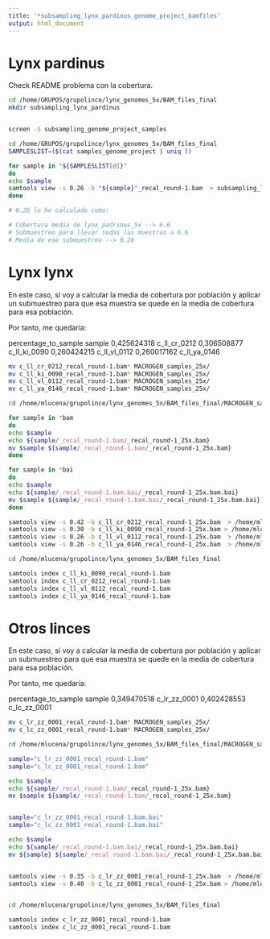 ```yaml
---
title: '*subsampling_lynx_pardinus_genome_project_bamfiles'
output: html_document
---
```


# Lynx pardinus

Check README problema con la cobertura.

```bash
cd /home/GRUPOS/grupolince/lynx_genomes_5x/BAM_files_final
mkdir subsampling_lynx_pardinus


screen -S subsampling_genome_project_samples

cd /home/GRUPOS/grupolince/lynx_genomes_5x/BAM_files_final
SAMPLESLIST=($(cat samples_genome_project | uniq ))

for sample in "${SAMPLESLIST[@]}"
do
echo $sample
samtools view -s 0.26 -b "${sample}"_recal_round-1.bam  > subsampling_lynx_pardinus/"${sample}"_recal_round-1_subsampled.bam
done

# 0.26 lo he calculado como:

# Cobertura media de lynx_padrinus_5x --> 6.6 
# Submuestreo para llevar todas las muestras a 6.6
# Media de ese submuestreo --> 0.26

```



# Lynx lynx

En este caso, sí voy a calcular la media de cobertura por población y aplicar un submuestreo para que esa muestra se quede en la media de cobertura para esa población.

Por tanto, me quedaría:

percentage_to_sample	sample
0,425624318	          c_ll_cr_0212
0,306508877	          c_ll_ki_0090
0,260424215         	c_ll_vl_0112
0,260017162	          c_ll_ya_0146



```bash


mv c_ll_cr_0212_recal_round-1.bam* MACROGEN_samples_25x/
mv c_ll_ki_0090_recal_round-1.bam* MACROGEN_samples_25x/
mv c_ll_vl_0112_recal_round-1.bam* MACROGEN_samples_25x/
mv c_ll_ya_0146_recal_round-1.bam* MACROGEN_samples_25x/

cd /home/mlucena/grupolince/lynx_genomes_5x/BAM_files_final/MACROGEN_samples_25x

for sample in *bam
do
echo $sample
echo ${sample/_recal_round-1.bam/_recal_round-1_25x.bam}
mv $sample ${sample/_recal_round-1.bam/_recal_round-1_25x.bam}
done

for sample in *bai
do
echo $sample
echo ${sample/_recal_round-1.bam.bai/_recal_round-1_25x.bam.bai}
mv $sample ${sample/_recal_round-1.bam.bai/_recal_round-1_25x.bam.bai}
done

samtools view -s 0.42 -b c_ll_cr_0212_recal_round-1_25x.bam  > /home/mlucena/grupolince/lynx_genomes_5x/BAM_files_final/c_ll_cr_0212_recal_round-1.bam
samtools view -s 0.30 -b c_ll_ki_0090_recal_round-1_25x.bam > /home/mlucena/grupolince/lynx_genomes_5x/BAM_files_final/c_ll_ki_0090_recal_round-1.bam
samtools view -s 0.26 -b c_ll_vl_0112_recal_round-1_25x.bam  > /home/mlucena/grupolince/lynx_genomes_5x/BAM_files_final/c_ll_vl_0112_recal_round-1.bam
samtools view -s 0.26 -b c_ll_ya_0146_recal_round-1_25x.bam  > /home/mlucena/grupolince/lynx_genomes_5x/BAM_files_final/c_ll_ya_0146_recal_round-1.bam

cd /home/mlucena/grupolince/lynx_genomes_5x/BAM_files_final

samtools index c_ll_ki_0090_recal_round-1.bam
samtools index c_ll_cr_0212_recal_round-1.bam
samtools index c_ll_vl_0112_recal_round-1.bam
samtools index c_ll_ya_0146_recal_round-1.bam

```



# Otros linces

En este caso, sí voy a calcular la media de cobertura por población y aplicar un submuestreo para que esa muestra se quede en la media de cobertura para esa población.

Por tanto, me quedaría:

percentage_to_sample	sample
0,349470518	          c_lr_zz_0001
0,402428553	          c_lc_zz_0001


```bash


mv c_lr_zz_0001_recal_round-1.bam* MACROGEN_samples_25x/
mv c_lc_zz_0001_recal_round-1.bam* MACROGEN_samples_25x/

cd /home/mlucena/grupolince/lynx_genomes_5x/BAM_files_final/MACROGEN_samples_25x

sample="c_lr_zz_0001_recal_round-1.bam" 
sample="c_lc_zz_0001_recal_round-1.bam"

echo $sample
echo ${sample/_recal_round-1.bam/_recal_round-1_25x.bam}
mv $sample ${sample/_recal_round-1.bam/_recal_round-1_25x.bam}


sample="c_lr_zz_0001_recal_round-1.bam.bai" 
sample="c_lc_zz_0001_recal_round-1.bam.bai"

echo $sample
echo ${sample/_recal_round-1.bam.bai/_recal_round-1_25x.bam.bai}
mv ${sample} ${sample/_recal_round-1.bam.bai/_recal_round-1_25x.bam.bai}


samtools view -s 0.35 -b c_lr_zz_0001_recal_round-1_25x.bam  > /home/mlucena/grupolince/lynx_genomes_5x/BAM_files_final/c_lr_zz_0001_recal_round-1.bam
samtools view -s 0.40 -b c_lc_zz_0001_recal_round-1_25x.bam > /home/mlucena/grupolince/lynx_genomes_5x/BAM_files_final/c_lc_zz_0001_recal_round-1.bam


cd /home/mlucena/grupolince/lynx_genomes_5x/BAM_files_final

samtools index c_lr_zz_0001_recal_round-1.bam
samtools index c_lc_zz_0001_recal_round-1.bam

```

